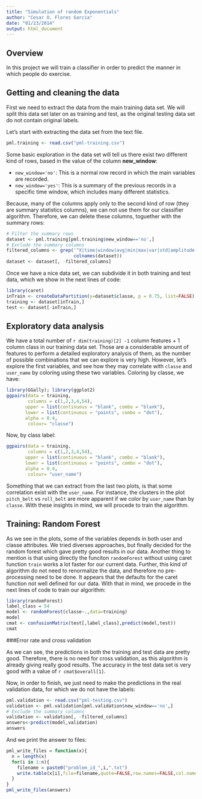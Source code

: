 ```yaml
---
title: "Simulation of random Exponentials"
author: "Cesar O. Flores Garcia"
date: "01/23/2014"
output: html_document
---
```


## Overview

In this project we will train a classifier in order to predict the manner in which people do exercise.


## Getting and cleaning the data

First we need to extract the data from the main training data set. We will split this data set later on as training and test, as the original testing data set do not contain original labels.

Let's start with extracting the data set from the text file.

```r
pml.training <- read.csv("pml-training.csv")
```

Some basic exploration in the data set will tell us there exist two different kind of rows,
based in the value of the column **new_window**: 

* `new_window='no'`: This is a normal row record in which the main variables are recorded.
* `new_window='yes'`: This is a summary of the previous records in a specific time window, which includes many different statistics.

Because, many of the columns apply only to the second kind of row (they are summary statistics columns), we can not use them for our classifier algorithm. Therefore, we can delete these columns, toguether with the summary rows:

```r
# Filter the summary rows
dataset <- pml.training[pml.training$new_window=='no',]
# Exclude the summary columns
filtered_columns <- grep('^X|time|window|avg|min|max|var|std|amplitude|kurtosis|skewness',
                         colnames(dataset))
dataset <- dataset[, -filtered_columns]
```

Once we have a nice data set, we can subdivide it in both training and test data, which we show in the next lines of code:

```r
library(caret)
inTrain <- createDataPartition(y=dataset$classe, p = 0.75, list=FALSE)
training <- dataset[inTrain,]
test <- dataset[-inTrain,]
```


## Exploratory data analysis

We have a total number of `r dim(training)[2] -1` column features + 1 column class in our training data set. Those are a considerable amount of features to perform a detailed exploratory analysis of them, as the number of possible combinations that we can explore is very high. However, let's explore the first variables, and see how they may correlate with `classe` and `user_name` by coloring using these two variables. Coloring by classe, we have: 

```r
library(GGally); library(ggplot2)
ggpairs(data = training,
        columns = c(1,2,3,4,54),
       upper = list(continuous = "blank", combo = "blank"),
       lower = list(continuous = "points", combo = "dot"),
       alpha = 0.4,
        colour= "classe")
```

Now, by class label:

```r
ggpairs(data = training,
        columns = c(1,2,3,4,54),
       upper = list(continuous = "blank", combo = "blank"),
       lower = list(continuous = "points", combo = "dot"),
       alpha = 0.4,
        colour= "user_name")
```

Something that we can extract from the last two plots, is that some correlation exist with the `user_name`. For instance, the clusters in the plot `pitch_belt` vs `roll_belt` are more
apparent if we color by `user_name` than by `classe`. With these insights in mind, we will procede to train the algorithm.

## Training: Random Forest

As we see in the plots, some of the variables depends in both user and classe attributes. We tried diverses approaches, but finally decided for the random forest which gave pretty good results in our data. Another thing to mention is that using directly the funciton `randomForest` without using caret function `train` works a lot faster for our current data. Further, this kind of algorithm do not need to renormalize the data, and therefore no
pre-processing need to be done.
It appears that the defaults for the caret function not well defined for our data. With that in mind, we procede in the next lines of code to train our algorithm:

```r
library(randomForest)
label_class = 54
model <- randomForest(classe~.,data=training)
model
cmat <- confusionMatrix(test[,label_class],predict(model,test))
cmat
```

###Error rate and cross validation

As we can see, the predictions in both the training and test data are pretty good. Therefore, there is no need for cross validation, as this algorithm is already giving really good results. The accuracy in the test data set is very good with a value of
`r cmat$overall[1]`.

Now, in order to finish, we just need to make the predictions in the real validation data, for which we do not have the labels:


```r
pml.validation <- read.csv("pml-testing.csv")
validation <- pml.validation[pml.validation$new_window=='no',]
# Exclude the summary columns
validation <- validation[, -filtered_columns]
answers<-predict(model,validation)
answers
```

And we print the answer to files:
```r
pml_write_files = function(x){
  n = length(x)
  for(i in 1:n){
    filename = paste0("problem_id_",i,".txt")
    write.table(x[i],file=filename,quote=FALSE,row.names=FALSE,col.names=FALSE)
  }
}
pml_write_files(answers)
```